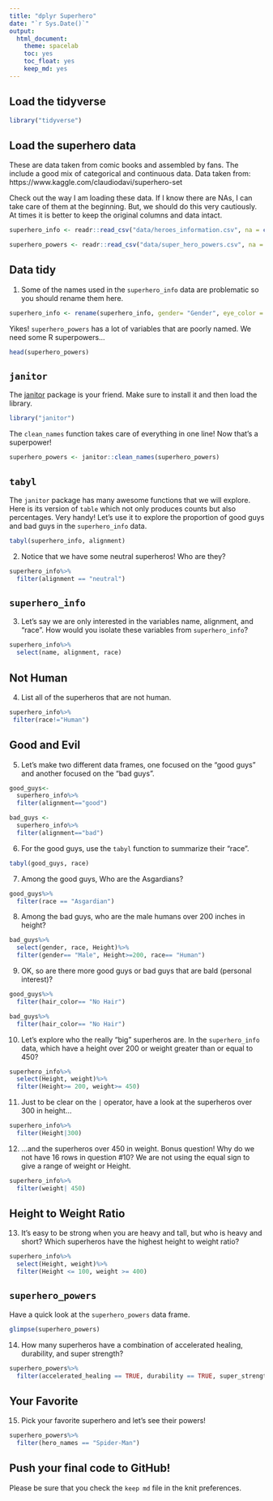 ```yaml
---
title: "dplyr Superhero"
date: "`r Sys.Date()`"
output:
  html_document: 
    theme: spacelab
    toc: yes
    toc_float: yes
    keep_md: yes
---
```


## Load the tidyverse
```r
library("tidyverse")
```

## Load the superhero data
These are data taken from comic books and assembled by fans. The include a good mix of categorical and continuous data.  Data taken from: https://www.kaggle.com/claudiodavi/superhero-set  

Check out the way I am loading these data. If I know there are NAs, I can take care of them at the beginning. But, we should do this very cautiously. At times it is better to keep the original columns and data intact.  
```r
superhero_info <- readr::read_csv("data/heroes_information.csv", na = c("", "-99", "-"))
```

```r
superhero_powers <- readr::read_csv("data/super_hero_powers.csv", na = c("", "-99", "-"))
```

## Data tidy
1. Some of the names used in the `superhero_info` data are problematic so you should rename them here.  
```r
superhero_info <- rename(superhero_info, gender= "Gender", eye_color = "Eye color", race="Race", hair_color="Hair color", publisher="Publisher", skin_color= "Skin color", alignment="Alignment",weight="Weight")
```

Yikes! `superhero_powers` has a lot of variables that are poorly named. We need some R superpowers...
```r
head(superhero_powers)
```

## `janitor`
The [janitor](https://garthtarr.github.io/meatR/janitor.html) package is your friend. Make sure to install it and then load the library.  
```r
library("janitor")
```

The `clean_names` function takes care of everything in one line! Now that's a superpower!
```r
superhero_powers <- janitor::clean_names(superhero_powers)
```

## `tabyl`
The `janitor` package has many awesome functions that we will explore. Here is its version of `table` which not only produces counts but also percentages. Very handy! Let's use it to explore the proportion of good guys and bad guys in the `superhero_info` data.  

```r
tabyl(superhero_info, alignment)
```

2. Notice that we have some neutral superheros! Who are they?
```r
superhero_info%>%
  filter(alignment == "neutral")
```

## `superhero_info`
3. Let's say we are only interested in the variables name, alignment, and "race". How would you isolate these variables from `superhero_info`?
```r
superhero_info%>%
  select(name, alignment, race)
```

## Not Human
4. List all of the superheros that are not human.
```r
superhero_info%>%
 filter(race!="Human")

```

## Good and Evil
5. Let's make two different data frames, one focused on the "good guys" and another focused on the "bad guys".
```r
good_guys<-
  superhero_info%>%
  filter(alignment=="good")
```

```r
bad_guys <-
  superhero_info%>%
  filter(alignment=="bad")
```

6. For the good guys, use the `tabyl` function to summarize their "race".
```r
tabyl(good_guys, race)
```

7. Among the good guys, Who are the Asgardians?
```r
good_guys%>%
  filter(race == "Asgardian")
```

8. Among the bad guys, who are the male humans over 200 inches in height?
```r
bad_guys%>%
  select(gender, race, Height)%>%
  filter(gender== "Male", Height>=200, race== "Human")
```

9. OK, so are there more good guys or bad guys that are bald (personal interest)?
```r
good_guys%>%
  filter(hair_color== "No Hair")
```
```r
bad_guys%>%
  filter(hair_color== "No Hair")
```

10. Let's explore who the really "big" superheros are. In the `superhero_info` data, which have a height over 200 or weight greater than or equal to 450?
```r
superhero_info%>%
  select(Height, weight)%>%
  filter(Height>= 200, weight>= 450)

```

11. Just to be clear on the `|` operator,  have a look at the superheros over 300 in height...
```r
superhero_info%>%
  filter(Height|300)
```

12. ...and the superheros over 450 in weight. Bonus question! Why do we not have 16 rows in question #10?
We are not using the equal sign to give a range of weight or Height. 
```r
superhero_info%>%
  filter(weight| 450)
```

## Height to Weight Ratio
13. It's easy to be strong when you are heavy and tall, but who is heavy and short? Which superheros have the highest height to weight ratio?
```r
superhero_info%>%
  select(Height, weight)%>%
  filter(Height <= 100, weight >= 400)

```

## `superhero_powers`
Have a quick look at the `superhero_powers` data frame.  
```r
glimpse(superhero_powers)
```

14. How many superheros have a combination of accelerated healing, durability, and super strength?
```r
superhero_powers%>%
  filter(accelerated_healing == TRUE, durability == TRUE, super_strength== TRUE)
```

## Your Favorite
15. Pick your favorite superhero and let's see their powers!
```r
superhero_powers%>%
  filter(hero_names == "Spider-Man")
```

## Push your final code to GitHub!
Please be sure that you check the `keep md` file in the knit preferences.   